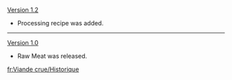 {{Change History/Header}}
[[Version 1.2]]
*Processing recipe was added.
----
[[Version 1.0]]
*Raw Meat was released.
<noinclude>
[[fr:Viande crue/Historique]]
</noinclude>